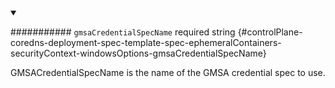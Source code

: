 
<details className="config-field" data-expandable="false" open>
<summary>

########### `gmsaCredentialSpecName` <span className="config-field-required" data-required="false">required</span> <span className="config-field-type">string</span> <span className="config-field-default"></span> <span className="config-field-enum"></span> {#controlPlane-coredns-deployment-spec-template-spec-ephemeralContainers-securityContext-windowsOptions-gmsaCredentialSpecName}

GMSACredentialSpecName is the name of the GMSA credential spec to use.

</summary>



</details>
